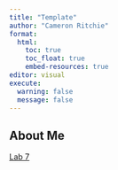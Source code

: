```yaml
---
title: "Template"
author: "Cameron Ritchie"
format:
  html:
    toc: true
    toc_float: true
    embed-resources: true
editor: visual
execute: 
  warning: false
  message: false
---
```


## About Me

[Lab 7](lab7.html)
